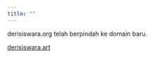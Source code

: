 ```yaml
---
title: ""
---
```


derisiswara.org telah berpindah ke domain baru.

[derisiswara.art](derisiswara.art)